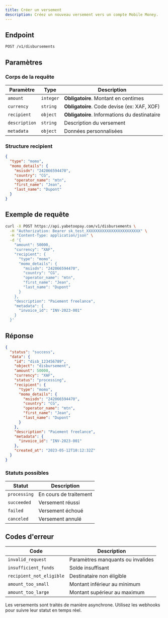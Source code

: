 ```yaml
---
title: Créer un versement
description: Créez un nouveau versement vers un compte Mobile Money.
---
```


## Endpoint

```bash
POST /v1/disbursements
```

## Paramètres

### Corps de la requête

| Paramètre | Type | Description |
|-----------|------|-------------|
| `amount` | `integer` | **Obligatoire**. Montant en centimes |
| `currency` | `string` | **Obligatoire**. Code devise (ex: XAF, XOF) |
| `recipient` | `object` | **Obligatoire**. Informations du destinataire |
| `description` | `string` | Description du versement |
| `metadata` | `object` | Données personnalisées |

### Structure recipient

```json
{
  "type": "momo",
  "momo_details": {
    "msisdn": "242066594470",
    "country": "CG",
    "operator_name": "mtn",
    "first_name": "Jean",
    "last_name": "Dupont"
  }
}
```

## Exemple de requête

```bash
curl -X POST https://api.yabetoopay.com/v1/disbursements \
  -H "Authorization: Bearer sk_test_XXXXXXXXXXXXXXXXXXXXXXXX" \
  -H "Content-Type: application/json" \
  -d '{
    "amount": 50000,
    "currency": "XAF",
    "recipient": {
      "type": "momo",
      "momo_details": {
        "msisdn": "242066594470",
        "country": "CG",
        "operator_name": "mtn",
        "first_name": "Jean",
        "last_name": "Dupont"
      }
    },
    "description": "Paiement freelance",
    "metadata": {
      "invoice_id": "INV-2023-001"
    }
  }'
```

## Réponse

```json
{
  "status": "success",
  "data": {
    "id": "disb_123456789",
    "object": "disbursement",
    "amount": 50000,
    "currency": "XAF",
    "status": "processing",
    "recipient": {
      "type": "momo",
      "momo_details": {
        "msisdn": "242066594470",
        "country": "CG",
        "operator_name": "mtn",
        "first_name": "Jean",
        "last_name": "Dupont"
      }
    },
    "description": "Paiement freelance",
    "metadata": {
      "invoice_id": "INV-2023-001"
    },
    "created_at": "2023-05-12T10:12:32Z"
  }
}
```

### Statuts possibles

| Statut | Description |
|--------|-------------|
| `processing` | En cours de traitement |
| `succeeded` | Versement réussi |
| `failed` | Versement échoué |
| `canceled` | Versement annulé |

## Codes d'erreur

| Code | Description |
|------|-------------|
| `invalid_request` | Paramètres manquants ou invalides |
| `insufficient_funds` | Solde insuffisant |
| `recipient_not_eligible` | Destinataire non éligible |
| `amount_too_small` | Montant inférieur au minimum |
| `amount_too_large` | Montant supérieur au maximum |

<Note>
  Les versements sont traités de manière asynchrone. Utilisez les webhooks
  pour suivre leur statut en temps réel.
</Note>
